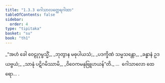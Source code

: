 ```yaml
---
title: "1.3.3 ဂေါသာလတ္ထေရဂါထာ"
tableOfContents: false
sidebar:
  order: 4
type: "tipitaka"
basket: "su"
book: "th1"
---
```



<DynamicBreadcrumb />

<Division number="23" book="th1">

<Paragraph number="54" type="verses" book="th1">
_“အဟံ ခေါ ဝေဠုဂုမ္ဗသ္မိံ,_  
_ဘုတွာန မဓုပါယသံ;_  
_ပဒက္ခိဏံ သမ္မသန္တော,_  
_ခန္ဓာနံ ဥဒယဗ္ဗယံ;_  
_သာနုံ ပဋိဂမိဿာမိ,_  
_ဝိဝေကမနုဗြူဟယန်”တိ._  


</Paragraph>
</Division>

<Paragraph number="55" type="center" book="th1">
…  ဂေါသာလော ထေရော… .
</Paragraph>